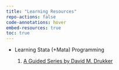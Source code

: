 ```yaml
---
title: "Learning Resources"
repo-actions: false
code-annotations: hover
embed-resources: true
toc: true
---
```


```{=html}
<ul>
  <li>Learning Stata (+Mata) Programming</li>
  <ol>
    <li><a href="https://blog.stata.com/2016/01/15/programming-an-estimation-command-in-stata-a-map-to-posted-entries/">A Guided Series by David M. Drukker</a></li>
    </ol>
</ul>
```

